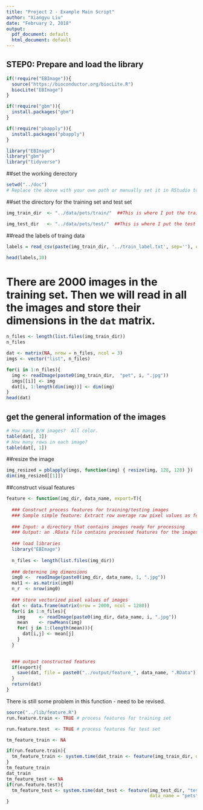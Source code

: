 ```yaml
---
title: "Project 2 - Example Main Script"
author: "Xiangyu Liu"
date: "February 2, 2018"
output:
  pdf_document: default
  html_document: default
---
```

## STEP0: Prepare and load the library
```r
if(!require("EBImage")){
  source("https://bioconductor.org/biocLite.R")
  biocLite("EBImage")
}

if(!require("gbm")){
  install.packages("gbm")
}

if(!require("pbapply")){
  install.packages("pbapply")
}

library("EBImage")
library("gbm")
library("tidyverse")
```
##set the working derectory
```r
setwd("../doc") 
# Replace the above with your own path or manually set it in RStudio to where the main.rmd file is located. 
```
##set the directory for the training set and test set
```r
img_train_dir  <- "../data/pets/train/"  ##This is where I put the traing data

img_test_dir   <- "../data/pets/test/"  ##This is where I put the test data
```
##read the labels of traing data
```r
labels = read_csv(paste(img_train_dir, '../train_label.txt', sep=''), col_names = c('label'))

head(labels,10)
```
# There are 2000 images in the training set. Then we will read in all the images and store their dimensions in the `dat` matrix.

```r
n_files <- length(list.files(img_train_dir))
n_files
```

```r
dat <- matrix(NA, nrow = n_files, ncol = 3) 
imgs <- vector("list", n_files)

for(i in 1:n_files){
  img <- readImage(paste0(img_train_dir,  "pet", i, ".jpg"))
  imgs[[i]] <- img
  dat[i, 1:length(dim(img))] <- dim(img)
}
head(dat)
```

## get the general information of the images
```r
# How many B/W images?  All color.
table(dat[, 3])
# How many rows in each image?
table(dat[, 1])
```
##resize the image
```r
img_resized = pblapply(imgs, function(img) { resize(img, 128, 128) })
dim(img_resized[[1]])
```
##construct visual features
```r
feature <- function(img_dir, data_name, export=T){
  
  ### Construct process features for training/testing images
  ### Sample simple feature: Extract row average raw pixel values as features
  
  ### Input: a directory that contains images ready for processing
  ### Output: an .RData file contains processed features for the images
  
  ### load libraries
  library("EBImage")
  
  n_files <- length(list.files(img_dir))
  
  ### determine img dimensions
  img0 <-  readImage(paste0(img_dir, data_name, 1, ".jpg"))
  mat1 <- as.matrix(img0)
  n_r  <- nrow(img0)
  
  ### store vectorized pixel values of images
  dat <- data.frame(matrix(nrow = 2000, ncol = 1280))
  for(i in 1:n_files){
    img     <- readImage(paste0(img_dir, data_name, i, ".jpg"))
    mean    <- rowMeans(img)
    for( j in 1:(length(mean))){
      dat[i,j] <- mean[j]
    }
  }

  
  ### output constructed features
  if(export){
    save(dat, file = paste0("../output/feature_", data_name, ".RData"))
  }
  return(dat)
}
```

There is still some problem in this function - need to be revised.
```r
source("../lib/feature.R")
run.feature.train <- TRUE # process features for training set

run.feature.test  <- TRUE # process features for test set

tm_feature_train <- NA

if(run.feature.train){
  tm_feature_train <- system.time(dat_train <- feature(img_train_dir, data_name = "pet", export = TRUE))
}
tm_feature_train
dat_train
tm_feature_test <- NA
if(run.feature.test){
  tm_feature_test <- system.time(dat_test <- feature(img_test_dir, "test", 
                                                     data_name = "pets", export = TRUE))
}

```

